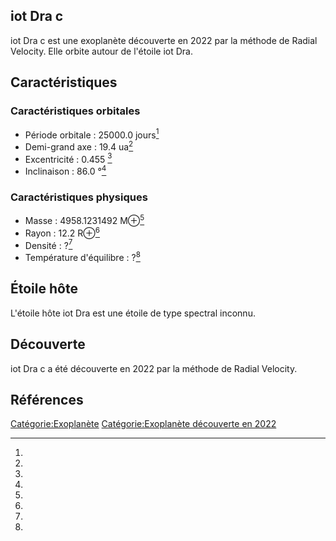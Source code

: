 == iot Dra c ==

{{Infobox Exoplanète
| nom = iot Dra c
| image = 
| légende = 
| étoile = iot Dra
| constellation = 
| ascension_droite = 
| déclinaison = 
| distance = ?
| type_spectral = ?
| masse = 4958.1231492 M⊕<ref></ref>
| rayon = 12.2 R⊕<ref></ref>
| densité = ?<ref></ref>
| gravité = ?<ref></ref>
| température = ?<ref></ref>
| période = 25000.0 j<ref></ref>
| demi_grand_axe = 19.4 ua<ref></ref>
| excentricité = 0.455 <ref></ref>
| inclinaison = 86.0 °<ref></ref>
| méthode_découverte = Radial Velocity
| date_découverte = 2022
| statut = Confirmée
}}

iot Dra c est une exoplanète découverte en 2022 par la méthode de Radial Velocity. Elle orbite autour de l'étoile iot Dra.

== Caractéristiques ==

=== Caractéristiques orbitales ===
* Période orbitale : 25000.0 jours<ref></ref>
* Demi-grand axe : 19.4 ua<ref></ref>
* Excentricité : 0.455 <ref></ref>
* Inclinaison : 86.0 °<ref></ref>

=== Caractéristiques physiques ===
* Masse : 4958.1231492 M⊕<ref></ref>
* Rayon : 12.2 R⊕<ref></ref>
* Densité : ?<ref></ref>
* Température d'équilibre : ?<ref></ref>

== Étoile hôte ==

{{Infobox Étoile
| nom = iot Dra
| image = 
| légende = 
| constellation = 
| ascension_droite = 
| déclinaison = 
| distance = ?
| type_spectral = ?
| magnitude_absolue = 
| magnitude_apparente = 
| masse = ?<ref></ref>
| rayon = ?<ref></ref>
| température = ?<ref></ref>
| métallicité = ?<ref></ref>
| âge = ?<ref></ref>
}}

L'étoile hôte iot Dra est une étoile de type spectral inconnu.

== Découverte ==

iot Dra c a été découverte en 2022 par la méthode de Radial Velocity.

== Références ==
<references />

[[Catégorie:Exoplanète]]
[[Catégorie:Exoplanète découverte en 2022]]
